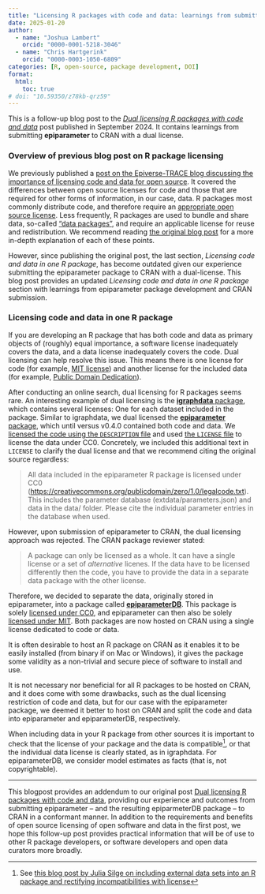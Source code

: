 ```yaml
---
title: "Licensing R packages with code and data: learnings from submitting to CRAN"
date: 2025-01-20
author:
  - name: "Joshua Lambert"
    orcid: "0000-0001-5218-3046"
  - name: "Chris Hartgerink"
    orcid: "0000-0003-1050-6809"
categories: [R, open-source, package development, DOI]
format:
  html: 
    toc: true
# doi: "10.59350/z78kb-qrz59"
---
```


::: {.callout-note}
This is a follow-up blog post to the [_Dual licensing R packages with code and data_](data-licensing.html) post published in September 2024. It contains learnings from submitting **epiparameter** to CRAN with a dual license.
:::

### Overview of previous blog post on R package licensing

We previously published a [post on the Epiverse-TRACE blog discussing the importance of licensing code and data for open source](data-licensing.html). It covered the differences between open source licenses for code and those that are required for other forms of information, in our case, data. R packages most commonly distribute code, and therefore require an [appropriate open source license](https://cran.r-project.org/doc/FAQ/R-exts.html#Licensing). Less frequently, R packages are used to bundle and share data, so-called ["data packages"](https://r-pkgs.org/data.html), and require an applicable license for reuse and redistribution. We recommend reading [the original blog post](data.licensing.html) for a more in-depth explanation of each of these points.

However, since publishing the original post, the last section, _Licensing code and data in one R package_, has become outdated given our experience submitting the epiparameter package to CRAN with a dual-license. This blog post provides an updated _Licensing code and data in one R package_ section with learnings from epiparameter package development and CRAN submission.

### Licensing code and data in one R package

If you are developing an R package that has both code and data as primary objects of (roughly) equal importance, a software license inadequately covers the data, and a data license inadequately covers the code. Dual licensing can help resolve this issue. This means there is one license for code (for example, [MIT license](https://mit-license.org))  and another license for the included data (for example, [Public Domain Dedication](https://creativecommons.org/publicdomain/zero/1.0/legalcode.txt)).

After conducting an online search, dual licensing for R packages seems rare. An interesting example of dual licensing is the [**igraphdata** package](https://github.com/igraph/igraphdata/blob/main/LICENSE), which contains several licenses: One for each dataset included in the package. Similar to igraphdata, we dual licensed the [**epiparameter** package](https://github.com/epiverse-trace/epiparameter), which until versus v0.4.0 contained both code and data. We [licensed the code using the `DESCRIPTION` file](https://github.com/epiverse-trace/epiparameter/blob/v0.3.0/DESCRIPTION#L28) and used [the `LICENSE` file](https://github.com/epiverse-trace/epiparameter/blob/v0.3.0/LICENSE) to license the data under CC0.  Concretely, we included this additional text  in `LICENSE` to clarify the dual license and that we recommend citing the original source regardless:

> All data included in the epiparameter R package is licensed under CC0 (<https://creativecommons.org/publicdomain/zero/1.0/legalcode.txt>). This includes the parameter database (extdata/parameters.json) and data in the data/ folder. Please cite the individual parameter entries in the database when used.

However, upon submission of epiparameter to CRAN, the dual licensing approach was rejected. The CRAN package reviewer stated:

> A package can only be licensed as a whole. It can have a single license or a set of _alternative_ licenes. If the data have to be licensed differently then the code, you have to provide the data in a separate data package with the other license.

Therefore, we decided to separate the data, originally stored in epiparameter, into a package called [**epiparameterDB**](https://github.com/epiverse-trace/epiparameterDB). This package is solely [licensed under CC0](https://github.com/epiverse-trace/epiparameterDB/blob/main/DESCRIPTION#L15), and epiparameter can then also be solely [licensed under MIT](https://github.com/epiverse-trace/epiparameter/blob/main/DESCRIPTION#L28). Both packages are now hosted on CRAN using a single license dedicated to code or data.

::: {.callout-tip}
It is often desirable to host an R package on CRAN as it enables it to be easily installed (from binary if on Mac or Windows), it gives the package some validity as a non-trivial and secure piece of software to install and use.

It is not necessary nor beneficial for all R packages to be hosted on CRAN, and it does come with some drawbacks, such as the dual licensing restriction of code and data, but for our case with the epiparameter package, we deemed it better to host on CRAN and split the code and data into epiparameter and epiparameterDB, respectively.
:::

When including data in your R package from other sources it is important to check that the license of your package and the data is compatible[^1], or that the individual data license is clearly stated, as in igraphdata. For epiparameterDB, we consider model estimates as facts (that is, not copyrightable).

---

This blogpost provides an addendum to our original post [Dual licensing R packages with code and data](data-licensing.html), providing our experience and outcomes from submitting epiparameter -- and the resulting epiparmeterDB package -- to CRAN in a conformant manner. In addition to the requirements and benefits of open source licensing of open software and data in the first post, we hope this follow-up post provides practical information that will be of use to other R package developers, or software developers and open data curators more broadly.

[^1]: See [this blog post by Julia Silge on including external data sets into an R package and rectifying incompatibilities with license](https://juliasilge.com/blog/sentiment-lexicons/)
